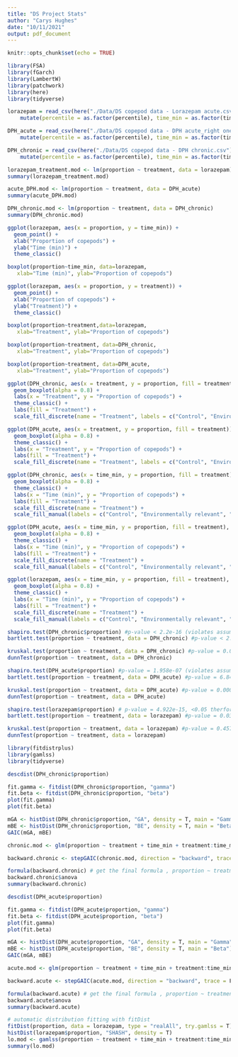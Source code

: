 ```yaml
---
title: "DS Project Stats"
author: "Carys Hughes"
date: "10/11/2021"
output: pdf_document
---
```


```r
knitr::opts_chunk$set(echo = TRUE)
```

```r
library(FSA) 
library(fGarch)
library(LambertW)
library(patchwork)
library(here)
library(tidyverse)
```

```r
lorazepam = read_csv(here("./Data/DS copepod data - Lorazepam acute.csv")) %>%
    mutate(percentile = as.factor(percentile), time_min = as.factor(time_min))

DPH_acute = read_csv(here("./Data/DS copepod data - DPH acute_right one.csv")) %>%
    mutate(percentile = as.factor(percentile), time_min = as.factor(time_min))

DPH_chronic = read_csv(here("./Data/DS copepod data - DPH chronic.csv")) %>%
    mutate(percentile = as.factor(percentile), time_min = as.factor(time_min))
```

```r
lorazepam_treatment.mod <- lm(proportion ~ treatment, data = lorazepam)
summary(lorazepam_treatment.mod)

acute_DPH.mod <- lm(proportion ~ treatment, data = DPH_acute)
summary(acute_DPH.mod)

DPH_chronic.mod <- lm(proportion ~ treatment, data = DPH_chronic)
summary(DPH_chronic.mod)
```

```r
ggplot(lorazepam, aes(x = proportion, y = time_min)) + 
  geom_point() + 
  xlab("Proportion of copepods") +
  ylab("Time (min)") +
  theme_classic()

boxplot(proportion~time_min, data=lorazepam,
   xlab="Time (min)", ylab="Proportion of copepods")

ggplot(lorazepam, aes(x = proportion, y = treatment)) + 
  geom_point() + 
  xlab("Proportion of copepods") +
  ylab("Treatment)") +
  theme_classic()

boxplot(proportion~treatment,data=lorazepam,
   xlab="Treatment", ylab="Proportion of copepods")
```

```r
boxplot(proportion~treatment, data=DPH_chronic, 
   xlab="Treatment", ylab="Proportion of copepods") 

boxplot(proportion~treatment, data=DPH_acute,
   xlab="Treatment", ylab="Proportion of copepods") 

ggplot(DPH_chronic, aes(x = treatment, y = proportion, fill = treatment)) + 
  geom_boxplot(alpha = 0.8) +
  labs(x = "Treatment", y = "Proportion of copepods") +
  theme_classic() +
  labs(fill = "Treatment") +
  scale_fill_discrete(name = "Treatment", labels = c("Control", "Environmentally relevant", "High"))

ggplot(DPH_acute, aes(x = treatment, y = proportion, fill = treatment)) + 
  geom_boxplot(alpha = 0.8) +
  theme_classic() +
  labs(x = "Treatment", y = "Proportion of copepods") +  
  labs(fill = "Treatment") +
  scale_fill_discrete(name = "Treatment", labels = c("Control", "Environmentally relevant", "High"))

ggplot(DPH_chronic, aes(x = time_min, y = proportion, fill = treatment), xlab="Time (min)", ylab="Proportion of copepods") + 
  geom_boxplot(alpha = 0.8) +
  theme_classic() +
  labs(x = "Time (min)", y = "Proportion of copepods") +   
  labs(fill = "Treatment") +
  scale_fill_discrete(name = "Treatment") +
  scale_fill_manual(labels = c("Control", "Environmentally relevant", "High"), values = c("skyblue1", "palegreen3", "firebrick1")) 

ggplot(DPH_acute, aes(x = time_min, y = proportion, fill = treatment), xlab="Time (min)", ylab="Proportion of copepods") + 
  geom_boxplot(alpha = 0.8) +
  theme_classic() +
  labs(x = "Time (min)", y = "Proportion of copepods") +  
  labs(fill = "Treatment") +
  scale_fill_discrete(name = "Treatment") +
  scale_fill_manual(labels = c("Control", "Environmentally relevant", "High"), values = c("skyblue1", "palegreen3", "firebrick1")) 

ggplot(lorazepam, aes(x = time_min, y = proportion, fill = treatment), xlab="Time (min)", ylab="Proportion of copepods") + 
  geom_boxplot(alpha = 0.8) +
  theme_classic() +
  labs(x = "Time (min)", y = "Proportion of copepods") +  
  labs(fill = "Treatment") +
  scale_fill_discrete(name = "Treatment") +
  scale_fill_manual(labels = c("Control", "Environmentally relevant", "High"), values = c("skyblue1", "palegreen3", "firebrick1")) 
```

```r
shapiro.test(DPH_chronic$proportion) #p-value < 2.2e-16 (violates assumption)
bartlett.test(proportion ~ treatment, data = DPH_chronic) #p-value < 2.2e-16 (violates)

kruskal.test(proportion ~ treatment, data = DPH_chronic) #p-value = 0.0006316
dunnTest(proportion ~ treatment, data = DPH_chronic) 
```

```r
shapiro.test(DPH_acute$proportion) #p-value = 1.958e-07 (violates assumption)
bartlett.test(proportion ~ treatment, data = DPH_acute) #p-value = 6.849e-06 (violates

kruskal.test(proportion ~ treatment, data = DPH_acute) #p-value = 0.0006316
dunnTest(proportion ~ treatment, data = DPH_acute)
```

```r
shapiro.test(lorazepam$proportion) # p-value = 4.922e-15, <0.05 therfore data is significantly different from the normal distribution
bartlett.test(proportion ~ treatment, data = lorazepam) #p-value = 0.03296, equal variences
```
```r
kruskal.test(proportion ~ treatment, data = lorazepam) #p-value = 0.4573
dunnTest(proportion ~ treatment, data = lorazepam) 
```

```r
library(fitdistrplus)
library(gamlss)
library(tidyverse)
```

```r
descdist(DPH_chronic$proportion)

fit.gamma <- fitdist(DPH_chronic$proportion, "gamma")
fit.beta <- fitdist(DPH_chronic$proportion, "beta")
plot(fit.gamma)
plot(fit.beta)

mGA <- histDist(DPH_chronic$proportion, "GA", density = T, main = "Gamma")
mBE <- histDist(DPH_chronic$proportion, "BE", density = T, main = "Beta")
GAIC(mGA, mBE)

chronic.mod <- glm(proportion ~ treatment + time_min + treatment:time_min, family = Gamma(link = "inverse"), data = DPH_chronic) 

backward.chronic <- stepGAIC(chronic.mod, direction = "backward", trace = F)

formula(backward.chronic) # get the final formula , proportion ~ treatment +time_min
backward.chronic$anova 
summary(backward.chronic) 
```

```r
descdist(DPH_acute$proportion)

fit.gamma <- fitdist(DPH_acute$proportion, "gamma")
fit.beta <- fitdist(DPH_acute$proportion, "beta")
plot(fit.gamma)
plot(fit.beta)

mGA <- histDist(DPH_acute$proportion, "GA", density = T, main = "Gamma")
mBE <- histDist(DPH_acute$proportion, "BE", density = T, main = "Beta")
GAIC(mGA, mBE)

acute.mod <- glm(proportion ~ treatment + time_min + treatment:time_min, family = Gamma(link = "inverse"), data = DPH_acute) 

backward.acute <- stepGAIC(acute.mod, direction = "backward", trace = F)

formula(backward.acute) # get the final formula , proportion ~ treatment + time_min
backward.acute$anova 
summary(backward.acute) 
```

```r
# automatic distribution fitting with fitDist
fitDist(proportion, data = lorazepam, type = "realAll", try.gamlss = T) # SHASH distribution 
histDist(lorazepam$proportion, "SHASH", density = T)
lo.mod <- gamlss(proportion ~ treatment + time_min + treatment:time_min, family = SHASH(), data = lorazepam, method = CG())
summary(lo.mod)
```
